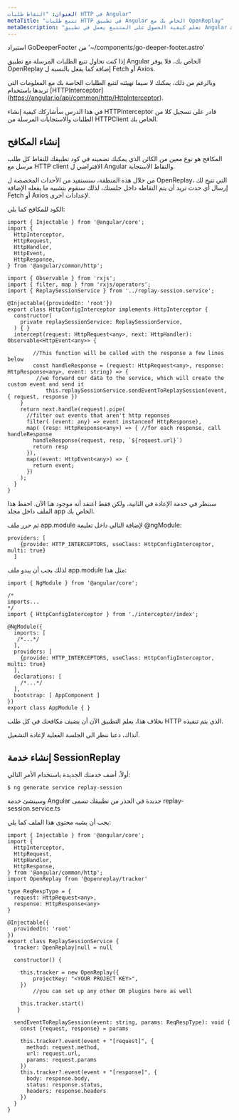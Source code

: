 ```yaml
---
العنوان: "التقاط طلبات HTTP في Angular"
metaTitle: "تتبع طلبات HTTP في تطبيق Angular الخاص بك مع OpenReplay"
metaDescription: "تعلم كيفية الحصول على المتتبع يعمل في تطبيق Angular الخاص بك"
---
```

استيراد GoDeeperFooter من '~/components/go-deeper-footer.astro'

إذا كنت تحاول تتبع الطلبات المرسلة مع تطبيق Angular الخاص بك، فلا يوفر OpenReplay إضافة كما يفعل بالنسبة ل Fetch أو Axios.

وبالرغم من ذلك، يمكنك لا سيما تهيئته لتتبع الطلبات الخاصة بك مع المعلومات التي تريدها باستخدام [HTTPInterceptor] (https://angular.io/api/common/http/HttpInterceptor).

في هذا الدرس سأشاركك كيفية إنشاء HTTPInterceptor قادر على تسجيل كلا من الطلبات والاستجابات المرسلة من HTTPClient الخاص بك.

## إنشاء المكافح

المكافح هو نوع معين من الكائن الذي يمكنك تضمينه في كود تطبيقك للتقاط كل طلب مرسل مع HTTP client الافتراضي ل Angular والتقاط الاستجابة.

من خلال هذه المنطقة، سنستفيد من الأحداث المخصصة ل OpenReplay، التي تتيح لك إرسال أي حدث تريد أن يتم التقاطه داخل جلستك، لذلك سنقوم بتشبيه ما يفعله الإضافة Fetch أو Axios لإعدادات أخرى.

الكود للمكافح كما يلي:


```tsx
import { Injectable } from '@angular/core';
import {
  HttpInterceptor,
  HttpRequest,
  HttpHandler,
  HttpEvent,
  HttpResponse,
} from '@angular/common/http';

import { Observable } from 'rxjs';
import { filter, map } from 'rxjs/operators';
import { ReplaySessionService } from '../replay-session.service';

@Injectable({providedIn: 'root'})
export class HttpConfigInterceptor implements HttpInterceptor {
  constructor(
    private replaySessionService: ReplaySessionService,
  ) { }
  intercept(request: HttpRequest<any>, next: HttpHandler): Observable<HttpEvent<any>> {
    
		//This function will be called with the response a few lines below
		const handleResponse = (request: HttpRequest<any>, response: HttpResponse<any>, event: string) => {
	     //we forward our data to the service, which will create the custom event and send it
			this.replaySessionService.sendEventToReplaySession(event, { request, response })
    }
    return next.handle(request).pipe(
      //filter out events that aren't http reponses
      filter( (event: any) => event instanceof HttpResponse),
      map( (resp: HttpResponse<any>) => { //for each response, call handleResponse
        handleResponse(request, resp, `${request.url}`)
        return resp
      }),
      map((event: HttpEvent<any>) => {
        return event;
      })
    );
  }
}
```


سننظر في خدمة الإعادة في الثانية، ولكن فقط اعتقد أنه موجود هنا الآن. احفظ هذا الملف داخل مجلد app الخاص بك.

ثم حرر ملف app.module لإضافة التالي داخل تعليمة @ngModule:


```tsx
providers: [
    {provide: HTTP_INTERCEPTORS, useClass: HttpConfigInterceptor, multi: true}
  ]
```


لذلك يجب أن يبدو ملف app.module مثل هذا:


```tsx
import { NgModule } from '@angular/core';

/*
imports...
*/
import { HttpConfigInterceptor } from './interceptor/index';

@NgModule({
  imports: [
   /*...*/
  ],
  providers: [
    {provide: HTTP_INTERCEPTORS, useClass: HttpConfigInterceptor, multi: true}
  ],
  declarations: [
    /*...*/
  ],
  bootstrap: [ AppComponent ]
})
export class AppModule { }
```


بخلاف هذا، يعلم التطبيق الآن أن يضيف مكافحك في كل طلب HTTP الذي يتم تنفيذه.

آنذاك، دعنا ننظر الى الجلسة الفعلية لإعادة التشغيل.

## إنشاء خدمة SessionReplay

أولاً، أضف خدمتك الجديدة باستخدام الأمر التالي:


```tsx
$ ng generate service replay-session
```


وسينشئ خدمة Angular جديدة في الجذر من تطبيقك تسمى replay-session.service.ts

يجب أن يشبه محتوى هذا الملف كما يلي:


```tsx
import { Injectable } from '@angular/core';
import {
  HttpInterceptor,
  HttpRequest,
  HttpHandler,
  HttpResponse,
} from '@angular/common/http';
import OpenReplay from '@openreplay/tracker'

type ReqRespType = {
  request: HttpRequest<any>,
  response: HttpResponse<any>
}

@Injectable({
  providedIn: 'root'
})
export class ReplaySessionService {
  tracker: OpenReplay|null = null

  constructor() {

    this.tracker = new OpenReplay({
        projectKey: "<YOUR PROJECT KEY>",
    })
		//you can set up any other OR plugins here as well

    this.tracker.start()
   }

  sendEventToReplaySession(event: string, params: ReqRespType): void {
    const {request, response} = params

    this.tracker?.event(event + "[request]", {
      method: request.method,
      url: request.url,
      params: request.params
    })
    this.tracker?.event(event + "[response]", {
      body: response.body,
      status: response.status,
      headers: response.headers
    })
  }
}
```

